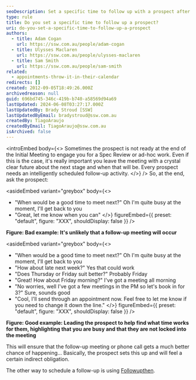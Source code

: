 ```yaml
---
seoDescription: Set a specific time to follow up with a prospect after an initial meeting to ensure a successful next stage.
type: rule
title: Do you set a specific time to follow up a prospect?
uri: do-you-set-a-specific-time-to-follow-up-a-prospect
authors:
  - title: Adam Cogan
    url: https://ssw.com.au/people/adam-cogan
  - title: Ulysses Maclaren
    url: https://ssw.com.au/people/ulysses-maclaren
  - title: Sam Smith
    url: https://ssw.com.au/people/sam-smith
related:
  - appointments-throw-it-in-their-calendar
redirects: []
created: 2012-09-05T18:49:26.000Z
archivedreason: null
guid: 696bd745-346c-419b-b740-a58569d94a69
lastUpdated: 2024-06-08T03:27:17.000Z
lastUpdatedBy: Brady Stroud [SSW]
lastUpdatedByEmail: bradystroud@ssw.com.au
createdBy: TiagoAraujo
createdByEmail: TiagoAraujo@ssw.com.au
isArchived: false
---
```


<introEmbed
  body={<>
Sometimes the prospect is not ready at the end of the Initial Meeting to engage you for a Spec Review or ad-hoc work. Even if this is the case, it's really important you leave the meeting with a crystal clear future about the next stage and when that will be. Every prospect needs an intelligently scheduled follow-up activity.
  </>}
/>
So, at the end, ask the prospect:

<asideEmbed
  variant="greybox"
  body={<>
    
- "When would be a good time to meet next?" Oh I'm quite busy at the moment, I'll get back to you
- "Great, let me know when you can"
  </>}
  figureEmbed={{
    preset: "default",
    figure: "XXX",
    shouldDisplay: false
  }}
/>

**Figure: Bad example: It's unlikely that a follow-up meeting will occur**

<asideEmbed
  variant="greybox"
  body={<>
    
- "When would be a good time to meet next?" Oh I'm quite busy at the moment, I'll get back to you
- "How about late next week?" Yes that could work
- "Does Thursday or Friday suit better?" Probably Friday
- "Great! How about Friday morning?" I've got a meeting all morning
- "No worries, well I've got a few meetings in the PM so let's book in for 3?" Sure, sounds good
- "Cool, I'll send through an appointment now. Feel free to let me know if you need to change it down the line."
  </>}
  figureEmbed={{
    preset: "default",
    figure: "XXX",
    shouldDisplay: false
  }}
/>

**Figure: Good example: Leading the prospect to help find what time works for them, highlighting that you are busy and that they are not locked into the meeting**

This will ensure that the follow-up meeting or phone call gets a much better chance of happening... Basically, the prospect sets this up and will feel a certain indirect obligation.

The other way to schedule a follow-up is using [Followupthen](/do-you-follow-up-emails-effectively).
